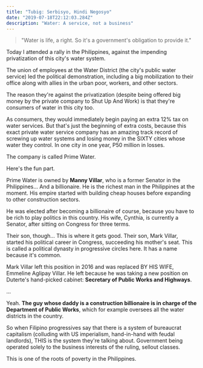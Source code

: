 ```yaml
---
title: "Tubig: Serbisyo, Hindi Negosyo"
date: "2019-07-18T22:12:03.284Z"
description: "Water: A service, not a business" 
---
```

>"Water is life, a right. So it's a government's obligation to provide it."

Today I attended a rally in the Philippines, against the impending privatization of this city's water system.

The union of employees at the Water District (the city's public water service) led the political demonstration, including a big mobilization to their office along with allies in the urban poor, workers, and other sectors.

The reason they're against the privatization (despite being offered big money by the private company to Shut Up And Work) is that they're consumers of water in this city too.

As consumers, they would immediately begin paying an extra 12% tax on water services. But that's just the beginning of extra costs, because this exact private water service company has an amazing track record of screwing up water systems and losing money in the SIXTY cities whose water they control. In one city in one year, P50 million in losses.

The company is called Prime Water.

Here's the fun part.

Prime Water is owned by **Manny Villar**, who is a former Senator in the Philippines... And a billionaire. He is the richest man in the Philippines at the moment. His empire started with building cheap houses before expanding to other construction sectors.

He was elected after becoming a billionaire of course, because you have to be rich to play politics in this country. His wife, Cynthia, is currently a Senator, after sitting on Congress for three terms.

Their son, though... This is where it gets good. Their son, Mark Villar, started his political career in Congress, succeeding his mother's seat. This is called a political dynasty in progressive circles here. It has a name because it's common.

Mark Villar left this position in 2016 and was replaced BY HIS WIFE, Emmeline Aglipay Villar. He left because he was taking a new position on Duterte's hand-picked cabinet: **Secretary of Public Works and Highways**.

...

Yeah. **The guy whose daddy is a construction billionaire is in charge of the Department of Public Works**, which for example oversees all the water districts in the country.

So when Filipino progressives say that there is a system of bureaucrat capitalism (colluding with US imperialism, hand-in-hand with feudal landlords), THIS is the system they're talking about. Government being operated solely to the business interests of the ruling, sellout classes.

This is one of the roots of poverty in the Philippines.